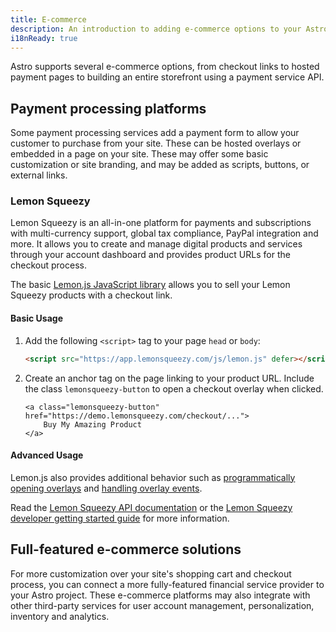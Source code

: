 ```yaml
---
title: E-commerce
description: An introduction to adding e-commerce options to your Astro site
i18nReady: true
---
```


Astro supports several e-commerce options, from checkout links to hosted payment pages to building an entire storefront using a payment service API.


## Payment processing platforms

Some payment processing services add a payment form to allow your customer to purchase from your site. These can be hosted overlays or embedded in a page on your site. These may offer some basic customization or site branding, and may be added as scripts, buttons, or external links.

### Lemon Squeezy

Lemon Squeezy is an all-in-one platform for payments and subscriptions with multi-currency support, global tax compliance, PayPal integration and more. It allows you to create and manage digital products and services through your account dashboard and provides product URLs for the checkout process.

The basic [Lemon.js JavaScript library](https://docs.lemonsqueezy.com/help/lemonjs/what-is-lemonjs) allows you to sell your Lemon Squeezy products with a checkout link.

#### Basic Usage

1. Add the following `<script>` tag to your page `head` or `body`:

    ```html
    <script src="https://app.lemonsqueezy.com/js/lemon.js" defer></script>
    ```
2. Create an anchor tag on the page linking to your product URL. Include the class `lemonsqueezy-button` to open a checkout overlay when clicked.

    ```astro
    <a class="lemonsqueezy-button" href="https://demo.lemonsqueezy.com/checkout/...">
        Buy My Amazing Product
    </a>
    ```
#### Advanced Usage

Lemon.js also provides additional behavior such as [programmatically opening overlays](https://docs.lemonsqueezy.com/help/lemonjs/opening-overlays) and [handling overlay events](https://docs.lemonsqueezy.com/help/lemonjs/opening-overlays).

Read the [Lemon Squeezy API documentation](https://docs.lemonsqueezy.com/api) or the [Lemon Squeezy developer getting started guide](https://docs.lemonsqueezy.com/guides/developer-guide) for more information.



## Full-featured e-commerce solutions

For more customization over your site's shopping cart and checkout process, you can connect a more fully-featured financial service provider to your Astro project. These e-commerce platforms may also integrate with other third-party services for user account management, personalization, inventory and analytics.







